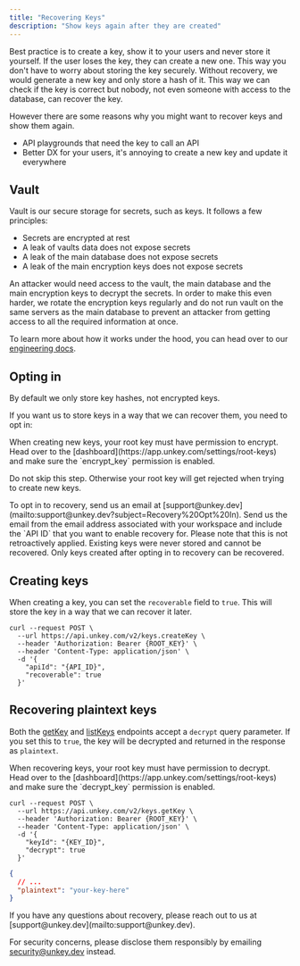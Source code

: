```yaml
---
title: "Recovering Keys"
description: "Show keys again after they are created"
---
```


Best practice is to create a key, show it to your users and never store it yourself. If the user loses the key, they can create a new one. This way you don't have to worry about storing the key securely.
Without recovery, we would generate a new key and only store a hash of it. This way we can check if the key is correct but nobody, not even someone with access to the database, can recover the key.


However there are some reasons why you might want to recover keys and show them again.
- API playgrounds that need the key to call an API
- Better DX for your users, it's annoying to create a new key and update it everywhere


## Vault

Vault is our secure storage for secrets, such as keys. It follows a few principles:

- Secrets are encrypted at rest
- A leak of vaults data does not expose secrets
- A leak of the main database does not expose secrets
- A leak of the main encryption keys does not expose secrets

An attacker would need access to the vault, the main database and the main encryption keys to decrypt the secrets.
In order to make this even harder, we rotate the encryption keys regularly and do not run vault on the same servers as the main database to prevent an attacker from getting access to all the required information at once.

To learn more about how it works under the hood, you can head over to our [engineering docs](https://engineering.unkey.dev/services/vault).


## Opting in

By default we only store key hashes, not encrypted keys.

If you want us to store keys in a way that we can recover them, you need to opt in:


<Steps>
<Step title="Root key permissions">
  When creating new keys, your root key must have permission to encrypt. Head over to the [dashboard](https://app.unkey.com/settings/root-keys) and make sure the `encrypt_key` permission is enabled.

  Do not skip this step. Otherwise your root key will get rejected when trying to create new keys.
</Step>

<Step title="Contact us">
To opt in to recovery, send us an email at [support@unkey.dev](mailto:support@unkey.dev?subject=Recovery%20Opt%20In).
Send us the email from the email address associated with your workspace and include the `API ID` that you want to enable recovery for.
</Step>

</Steps>
<Note>
  Please note that this is not retroactively applied. Existing keys were never stored and cannot be recovered. Only keys created after opting in to recovery can be recovered.
</Note>


## Creating keys

When creating a key, you can set the `recoverable` field to `true`. This will store the key in a way that we can recover it later.


```shell
curl --request POST \
  --url https://api.unkey.com/v2/keys.createKey \
  --header 'Authorization: Bearer {ROOT_KEY}' \
  --header 'Content-Type: application/json' \
  -d '{
    "apiId": "{API_ID}",
    "recoverable": true
  }'
```



## Recovering plaintext keys

Both the [getKey](/api-reference/keys/get) and [listKeys](/api-reference/apis/list-keys) endpoints accept a `decrypt` query parameter. If you set this to `true`, the key will be decrypted and returned in the response as `plaintext`.


<Warning>
  When recovering keys, your root key must have permission to decrypt. Head over to the [dashboard](https://app.unkey.com/settings/root-keys) and make sure the `decrypt_key` permission is enabled.
</Warning>

```shell
curl --request POST \
  --url https://api.unkey.com/v2/keys.getKey \
  --header 'Authorization: Bearer {ROOT_KEY}' \
  --header 'Content-Type: application/json' \
  -d '{
    "keyId": "{KEY_ID}",
    "decrypt": true
  }'
```

```json
{
  // ...
  "plaintext": "your-key-here"
}
```


<Info>
If you have any questions about recovery, please reach out to us at [support@unkey.dev](mailto:support@unkey.dev).

For security concerns, please disclose them responsibly by emailing [security@unkey.dev](mailto:security@unkey.dev) instead.
</Info>
